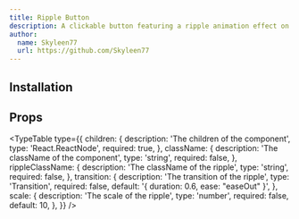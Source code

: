 ```yaml
---
title: Ripple Button
description: A clickable button featuring a ripple animation effect on click.
author:
  name: Skyleen77
  url: https://github.com/Skyleen77
---
```


<ComponentPreview name="ripple-button-demo" />

## Installation

<ComponentInstallation name="ripple-button" />

## Props

<TypeTable
  type={{
    children: {
      description: 'The children of the component',
      type: 'React.ReactNode',
      required: true,
    },
    className: {
      description: 'The className of the component',
      type: 'string',
      required: false,
    },
    rippleClassName: {
      description: 'The className of the ripple',
      type: 'string',
      required: false,
    },
    transition: {
      description: 'The transition of the ripple',
      type: 'Transition',
      required: false,
      default: '{ duration: 0.6, ease: "easeOut" }',
    },
    scale: {
      description: 'The scale of the ripple',
      type: 'number',
      required: false,
      default: 10,
    },
  }}
/>
